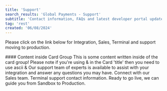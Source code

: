 ```yaml
---
title: 'Support'
search_results: 'Global Payments - Support'
subtitle: 'Contact information, FAQs and latest developer portal updates'
tag: 'rest'
created: '06/08/2024'
---
```

Please click on the link below for Integration, Sales, Terminal and support moving to production.

<CardsGroup type="with_icon">
    #### Content inside Card Group
    This is some content written inside of the card group! Please note if you're using & in the Card 'title' then you need to use ascii &amp;
    <Card type="with_icon" link="/support/integration-support" title="Integration Support">
      Our support team of experts is available to assist with your integration and answer any questions you may have.
    </Card>
    <Card type="with_icon" link="/support/integration-support" title="Sales Support">
      Connect with our Sales team.
    </Card>
    <Card type="with_icon" link="/support/terminal" title="Terminal Support">
      Terminal support contact information.
    </Card>
    <Card type="with_icon" link="/support/integration-valid" title="Integration Validation">
      Ready to go live, we can guide you from Sandbox to Production.
    </Card>
</CardsGroup>
